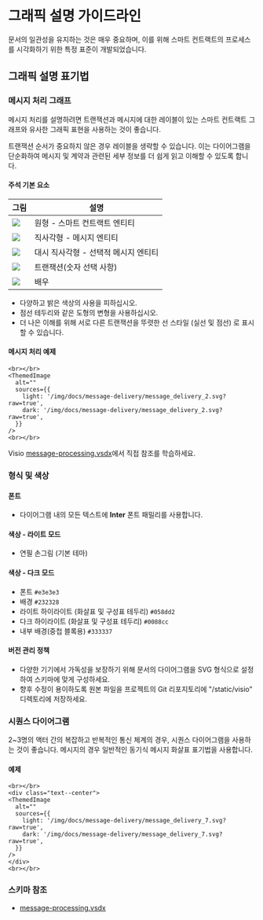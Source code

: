 
# 그래픽 설명 가이드라인

문서의 일관성을 유지하는 것은 매우 중요하며, 이를 위해 스마트 컨트랙트의 프로세스를 시각화하기 위한 특정 표준이 개발되었습니다.

## 그래픽 설명 표기법

### 메시지 처리 그래프

메시지 처리를 설명하려면 트랜잭션과 메시지에 대한 레이블이 있는 스마트 컨트랙트 그래프와 유사한 그래픽 표현을 사용하는 것이 좋습니다.

트랜잭션 순서가 중요하지 않은 경우 레이블을 생략할 수 있습니다. 이는 다이어그램을 단순화하여 메시지 및 계약과 관련된 세부 정보를 더 쉽게 읽고 이해할 수 있도록 합니다.

#### 주석 기본 요소

| 그림                                                                                                         | 설명                                |
| ---------------------------------------------------------------------------------------------------------- | --------------------------------- |
| ![](/img/docs/scheme-templates/message-processing-graphs/circle_for_smart_contract.svg?raw=true)           | 원형 - 스마트 컨트랙트 엔티티                 |
| ![](/img/docs/scheme-templates/message-processing-graphs/rectangle_for_regular_message.svg?raw=true)       | 직사각형 - 메시지 엔티티                    |
| ![](/img/docs/scheme-templates/message-processing-graphs/dashed_rectgl_for_optional_message.svg?raw=true)  | 대시 직사각형 - 선택적 메시지 엔티티             |
| ![](/img/docs/scheme-templates/message-processing-graphs/line_for_transaction.svg?raw=true)                | 트랜잭션(숫자 선택 사항) |
| ![](/img/docs/scheme-templates/message-processing-graphs/person_figure_for_actor.svg?raw=true)             | 배우                                |

- 다양하고 밝은 색상의 사용을 피하십시오.
- 점선 테두리와 같은 도형의 변형을 사용하십시오.
- 더 나은 이해를 위해 서로 다른 트랜잭션을 뚜렷한 선 스타일 (실선 및 점선) 로 표시할 수 있습니다.

#### 메시지 처리 예제

```mdx-code-block
<br></br>
<ThemedImage
  alt=""
  sources={{
    light: '/img/docs/message-delivery/message_delivery_2.svg?raw=true',
    dark: '/img/docs/message-delivery/message_delivery_2.svg?raw=true',
  }}
/>
<br></br>
```

Visio [message-processing.vsdx](/static/schemes-visio/message-processing.vsdx)에서 직접 참조를 학습하세요.

### 형식 및 색상

#### 폰트

- 다이어그램 내의 모든 텍스트에 **Inter** 폰트 패밀리를 사용합니다.

#### 색상 - 라이트 모드

- 연필 손그림 (기본 테마)

#### 색상 - 다크 모드

- 폰트 `#e3e3e3`
- 배경 `#232328`
- 라이트 하이라이트 (화살표 및 구성표 테두리) `#058dd2`
- 다크 하이라이트 (화살표 및 구성표 테두리) `#0088cc`
- 내부 배경(중첩 블록용) `#333337`

#### 버전 관리 정책

- 다양한 기기에서 가독성을 보장하기 위해 문서의 다이어그램을 SVG 형식으로 설정하여 스키마에 맞게 구성하세요.
- 향후 수정이 용이하도록 원본 파일을 프로젝트의 Git 리포지토리에 "/static/visio" 디렉토리에 저장하세요.

### 시퀀스 다이어그램

2~3명의 액터 간의 복잡하고 반복적인 통신 체계의 경우, 시퀀스 다이어그램을 사용하는 것이 좋습니다. 메시지의 경우 일반적인 동기식 메시지 화살표 표기법을 사용합니다.

#### 예제

```mdx-code-block
<br></br>
<div class="text--center">
<ThemedImage
  alt=""
  sources={{
    light: '/img/docs/message-delivery/message_delivery_7.svg?raw=true',
    dark: '/img/docs/message-delivery/message_delivery_7.svg?raw=true',
  }}
/>
</div>
<br></br>
```

### 스키마 참조

- [message-processing.vsdx](/schemes-visio/message_processing.vsdx)
